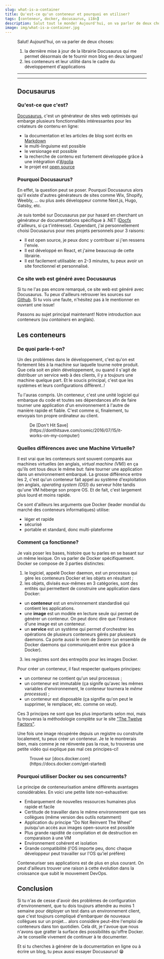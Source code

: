 ```yaml
---
slug: what-is-a-container
title: Qu'est-ce qu'un conteneur et pourquoi en utiliser?
tags: [conteneur, docker, docusaurus, i18n]
description: Salut tout le monde! Aujourd'hui, on va parler de deux choses: 1) la dernière mise à jour de la librairie Docusaurus qui me permet désormais d..
image: img/what-is-a-container.jpg
---
```


<a href="/blog/what-is-a-container">
  <Figure data={{src:'/img/what-is-a-container.jpg', alt: 'What Is A Container', type:'image'}} />
</a>

Salut! Aujourd'hui, on va parler de deux choses:
1) la dernière mise à jour de la librairie Docusaurus qui me permet désormais de te fournir mon blog en deux langues!
2) les conteneurs et leur utilité dans le cadre du développement d'applications

<!--truncate-->

<SEO
  uri='blog/what-is-a-container'
  image='img/what-is-a-container.jpg'
  type='article'
/>

___

<Reminder />

___

## Docusaurus

### Qu'est-ce que c'est?
[Docusaurus](https://docusaurus.io), c'est un générateur de sites web optimisés qui embarge plusieurs fonctionnalités intéressantes pour les créateurs de contenu en ligne:
- la documentation et les articles de blog sont écrits en [Markdown](https://www.markdownguide.org/getting-started/)
- le multi-linguisme est possible
- le versionage est possible
- la recherche de contenu est fortement développée grâce à une intégration d'[Algolia](https://www.algolia.com/)
- le projet est [open source](https://github.com/facebook/docusaurus)

### Pourquoi Docusaurus?
En effet, la question peut se poser. Pourquoi Docusaurus alors qu'il existe d'autres générateurs de sites comme Wix, Shopify, Weebly, ... ou plus axés développeur comme Next.js, Hugo, Gatsby, etc.

Je suis tombé sur Docusaurus par pur hasard en cherchant un générateur de documentations spécifique à .NET ([Docfx](https://dotnet.github.io/docfx/) d'ailleurs, si ça t'intéresse).
Cependant, j'ai personnellement choisi Docusaurus pour mes projets personnels pour 3 raisons:
- Il est open source, je peux donc y contribuer si j'en ressens l'envie.
- Il est développé en React, et j'aime beaucoup de cette librairie.
- Il est facilement utilisable: en 2-3 minutes, tu peux avoir un site fonctionnel et personnalisé.

### Ce site web est généré avec Docusaurus
Si tu ne l'as pas encore remarqué, ce site web est généré avec Docusaurus. Tu peux d'ailleurs retrouver les sources sur [Github](https://github.com/hunteroi/tinaeldevresse.eu). 
Si tu vois une faute, n'hésitez pas à le mentionner en ouvrant une issue!

Passons au sujet principal maintenant! Notre introduction aux conteneurs (ou _containers_ en anglais).

## Les conteneurs

### De quoi parle-t-on?
Un des problèmes dans le développement, c'est qu'on est fortement liés à la machine sur laquelle tourne notre produit.
Que cela soit en plein développement, ou quand il s'agit de distribuer un service web à des clients, il y a toujours une machine quelque part.
Et le soucis principal, c'est que les systèmes et leurs configurations diffèrent..!

<Figure data={{src: "/img/it-works-on-my-machine.jpg", alt: "It Works On My Machine - meme", type: "image" }}></Figure>

Tu l'auras compris. Un conteneur, c'est une unité logiciel qui embarque du code et toutes ses dépendances afin de faire tourner une application d'un environnement à l'autre de manière rapide et fiable.
C'est comme si, finalement, tu envoyais ton propre ordinateur au client.

<Figure data={{ src: "https://i.imgur.com/PnvK7v6.png", alt: "It Works On My Computer", type: "image" }}>
  De [Don't Hit Save](https://donthitsave.com/comic/2016/07/15/it-works-on-my-computer)
</Figure>

### Quelles différences avec une Machine Virtuelle?
Il est vrai que les conteneurs sont souvent comparés aux machines virtuelles (en anglais, _virtual machine (VM)_) en ça qu'ils ont tous deux le même but: faire tourner une application dans un environnement embarqué.
La grosse différence entre les 2, c'est qu'un conteneur fait appel au système d'exploitation (en anglais, _operating system (OS)_) du serveur hôte tandis qu'une VM héberge son propre OS. Et de fait, c'est largement plus lourd et moins rapide.

<Figure data={{ src: "/img/container_against_VM.jpg", alt: "Container VS Virtual Machine", type: "image" }}></Figure>

Ce sont d'ailleurs les arguments que Docker (leader mondial du marché des conteneurs informatiques) utilise:
- léger et rapide
- sécurisé
- portable et standard, donc multi-plateforme

### Comment ça fonctionne?
Je vais poser les bases, histoire que tu parles en se basant sur un même lexique. On va parler de Docker spécifiquement. Docker se compose de 3 parties distinctes:
1) le logiciel, appelé Docker daemon, est un processus qui gère les conteneurs Docker et les objets en résultant ;
2) les objets, divisés eux-mêmes en 3 catégories, sont des entités qui permettent de construire une application dans Docker:
  - un **conteneur** est un environnement standardisé qui contient les applications.
  - une **image** est un modèle en lecture seule qui permet de générer un conteneur. On peut donc dire que l'instance d'une image est un conteneur.
  - un **service** est un système qui permet d'orchestrer les opérations de plusieurs conteneurs gérés par plusieurs daemons. Ca porte aussi le nom de _Swarm_ (un ensemble de Docker daemons qui communiquent entre eux grâce à Docker).
3) les registres sont des entrepôts pour les images Docker.

Pour créer un conteneur, il faut respecter quelques principes:
- un conteneur ne contient qu'un seul processus ;
- un conteneur est immutable (ça signife qu'avec les mêmes variables d'environnement, le conteneur tournera le _même processus_) ;
- un conteneur est disposable (ça signifie qu'on peut le supprimer, le remplacer, etc. comme on veut).

Ces 3 principes ne sont que les plus importants selon moi, mais tu trouveras la méthodologie complète sur le site ["The Twelve Factors"](https://12factor.net/).

Une fois une image récupérée depuis un registre ou construite localement, tu peux créer un conteneur. Je te le montrerais bien, mais comme je ne réinvente pas la roue, tu trouveras une petite vidéo qui explique pas mal ces principes-ci!

<Figure data={{ type: "html", width: "560", height: "315", src: "https://www.youtube.com/embed/iqqDU2crIEQ", title: "YouTube video player of Docker tutorial", frameborder: "0", allow: "accelerometer; autoplay; clipboard-write; encrypted-media; gyroscope; picture-in-picture", allowfullscreen: true }}>
  Trouvé sur [docs.docker.com](https://docs.docker.com/get-started)
</Figure>

### Pourquoi utiliser Docker ou ses concurrents?
Le principe de conteneurisation amène différents avantages considérables. En voici une petite liste non-exhaustive:
- Embarquement de nouvelles ressources humaines plus rapide et facile
- Certitude de travailler dans le même environnement que ses collègues (même version des outils notamment)
- Application du principe "Do Not Reinvent The Wheel" puisqu'un accès aux images open-source est possible
- Plus grande rapidité de compilation et de destruction en comparaison à une VM
- Environnement cohérent et isolation
- Grande compatibilité (l'OS importe peu, donc chaque développeur peut travailler sur l'OS qu'iel préfère)

Conteneuriser ses applications est de plus en plus courant. On peut d'ailleurs trouver une raison à cette évolution dans la croissance que subit le mouvement DevOps.

## Conclusion
Si tu n'as de cesse d'avoir des problèmes de configuration d'environnement, que tu dois toujours attendre au moins 1 semaine pour déployer un test dans un environnement client, que c'est toujours compliqué d'embarquer de nouveaux collègues sur un projet... alors considère peut-être l'emploi de conteneurs dans ton quotidien.
Cela dit, je t'avoue que nous n'avons que gratter la surface des possibilités qu'offre Docker. Je te conseille vivement de continuer à te documenter.

Et si tu cherches à générer de la documentation en ligne ou à écrire un blog, tu peux aussi essayer Docusaurus! 😁

<Newsletter url={MAILCHIMP_URL} />
